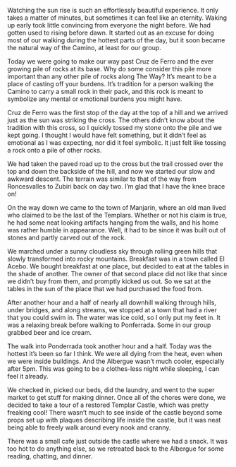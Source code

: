 Watching the sun rise is such an effortlessly beautiful experience. It
only takes a matter of minutes, but sometimes it can feel like an eternity.
Waking up early took little convincing from everyone the night before. We had
gotten used to rising before dawn. It started out as an excuse for doing most
of our walking during the hottest parts of the day, but it soon became the
natural way of the Camino, at least for our group.

<Stats miles="16.8" steps="49802" />

Today we were going to make our way past Cruz de Ferro and the ever growing pile
of rocks at its base. Why do some consider this pile more important than any
other pile of rocks along The Way? It’s meant to be a place of casting off your
burdens. It’s tradition for a person walking the Camino to carry a small rock
in their pack, and this rock is meant to symbolize any mental or emotional
burdens you might have.

Cruz de Ferro was the first stop of the day at the top of a hill and we arrived
just as the sun was striking the cross. The others didn’t know about the
tradition with this cross, so I quickly tossed my stone onto the pile and we
kept going. I thought I would have felt something, but it didn’t feel as
emotional as I was expecting, nor did it feel symbolic. It just felt like
tossing a rock onto a pile of other rocks.

We had taken the paved road up to the cross but the trail crossed over the top
and down the backside of the hill, and now we started our slow and awkward
descent. The terrain was similar to that of the way from Roncesvalles to Zubiri
back on day two. I’m glad that I have the knee brace on!

On the way down we came to the town of Manjarín, where an old man lived who
claimed to be the last of the Templars. Whether or not his claim is true, he
had some neat looking artifacts hanging from the walls, and his home was rather
humble in appearance. Well, it had to be since it was built out of stones and
partly carved out of the rock.

We marched under a sunny cloudless sky through rolling green hills that slowly
transformed into rocky mountains. Breakfast was in a town called El Acebo. We
bought breakfast at one place, but decided to eat at the tables in the shade of
another. The owner of that second place did not like that since we didn’t buy
from them, and promptly kicked us out. So we sat at the tables in the sun of
the place that we had purchased the food from.

After another hour and a half of nearly all downhill walking through hills,
under bridges, and along streams, we stopped at a town that had a river that
you could swim in. The water was ice cold, so I only put my feet in. It was a
relaxing break before walking to Ponferrada. Some in our group grabbed beer and
ice cream.

The walk into Ponderrada took another hour and a half.  Today was the hottest
it’s been so far I think. We were all dying from the heat, even when we were
inside buildings. And the Albergue wasn’t much cooler, especially after 5pm.
This was going to be a clothes-less night while sleeping, I can feel it
already.

We checked in, picked our beds, did the laundry, and went to the super market to
get stuff for making dinner. Once all of the chores were done, we decided to
take a tour of a restored Templar Castle, which was pretty freaking cool! There
wasn’t much to see inside of the castle beyond some props set up with plaques
describing life inside the castle, but it was neat being able to freely walk
around every nook and cranny.

There was a small cafe just outside the castle where we had a snack. It was too
hot to do anything else, so we retreated back to the Albergue for some reading,
chatting, and dinner.
